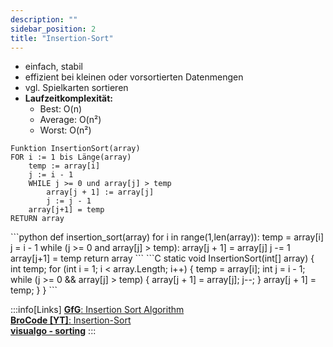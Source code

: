 ```yaml
---
description: ""
sidebar_position: 2
title: "Insertion-Sort"
---
```


- einfach, stabil
- effizient bei kleinen oder vorsortierten Datenmengen
- vgl. Spielkarten sortieren
- **Laufzeitkomplexität:**
    - Best: O(n)
    - Average: O(n²)
    - Worst: O(n²)

```pseudo title="Pseudocode"
Funktion InsertionSort(array)
FOR i := 1 bis Länge(array)
    temp := array[i]
    j := i - 1
    WHILE j >= 0 und array[j] > temp
        array[j + 1] := array[j]
        j := j - 1
    array[j+1] = temp
RETURN array
```
<Tabs>
<TabItem value="python-insertion-sort" label="Python" default>
```python
def insertion_sort(array)
    for i in range(1,len(array)):
        temp = array[i]
        j = i - 1
        while (j >= 0 and array[j] > temp):
            array[j + 1] = array[j]
            j -= 1
        array[j+1] = temp
    return array
```
</TabItem>
<TabItem value="csharp-insertion-sort" label="C#" default>
```C
static void InsertionSort(int[] array)
{
    int temp;
    for (int i = 1; i < array.Length; i++)
    {
        temp = array[i];
        int j = i - 1;
        while (j >= 0 && array[j] > temp)
        {
            array[j + 1] = array[j];
            j--;
        }
        array[j + 1] = temp;
    }
}
```
</TabItem>
</Tabs>

:::info[Links]
[**GfG**: Insertion Sort Algorithm](https://www.geeksforgeeks.org/insertion-sort-algorithm/)  
[**BroCode [YT]**: Insertion-Sort](https://www.youtube.com/watch?v=8mJ-OhcfpYg&list=PLZPZq0r_RZON1eaqfafTnEexRzuHbfZX8&index=14&pp=iAQB)  
[**visualgo - sorting**](https://visualgo.net/en/sorting)
:::
